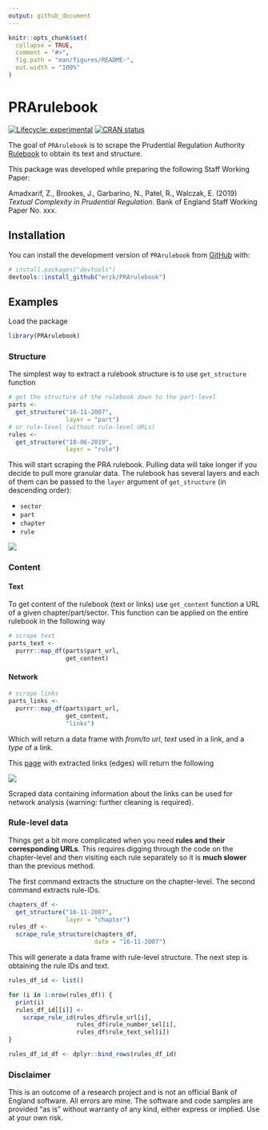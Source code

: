```yaml
---
output: github_document
---
```


```r
knitr::opts_chunk$set(
  collapse = TRUE,
  comment = "#>",
  fig.path = "man/figures/README-",
  out.width = "100%"
)
```
# PRArulebook

<!-- badges: start -->
[![Lifecycle: experimental](https://img.shields.io/badge/lifecycle-experimental-orange.svg)](https://www.tidyverse.org/lifecycle/#experimental)
[![CRAN status](https://www.r-pkg.org/badges/version/PRArulebook)](https://cran.r-project.org/package=PRArulebook)
<!-- badges: end -->

The goal of `PRArulebook` is to scrape the Prudential Regulation Authority [Rulebook](http://www.prarulebook.co.uk/) to obtain its text and structure.

This package was developed while preparing the following Staff Working Paper:

Amadxarif, Z., Brookes, J., Garbarino, N., Patel, R., Walczak, E. (2019) *Textual Complexity in Prudential Regulation*. Bank of England Staff Working Paper No. xxx.

## Installation

You can install the development version of `PRArulebook` from [GitHub](https://github.com/) with:

``` r
# install.packages("devtools")
devtools::install_github("erzk/PRArulebook")
```
## Examples

Load the package

```r
library(PRArulebook)
```

### Structure

The simplest way to extract a rulebook structure is to use `get_structure` function

```r
# get the structure of the rulebook down to the part-level
parts <-
  get_structure("16-11-2007",
                layer = "part")
# or rule-level (without rule-level URLs)
rules <-
  get_structure("18-06-2019",
                layer = "rule")
```

This will start scraping the PRA rulebook. Pulling data will take longer if you decide to pull more granular data. The rulebook has several layers and each of them can be passed to the `layer` argument of `get_structure` (in descending order):

* `sector`
* `part`
* `chapter`
* `rule`

![](get_structure_demo.gif)

### Content

#### Text

To get content of the rulebook (text or links) use `get_content` function a URL of a given chapter/part/sector. This function can be applied on the entire rulebook in the following way

```r
# scrape text
parts_text <-
  purrr::map_df(parts$part_url,
                get_content)
```

#### Network

```r
# scrape links
parts_links <-
  purrr::map_df(parts$part_url,
                get_content,
                "links")
```

Which will return a data frame with *from/to url*, *text* used in a link, and a *type* of a link.

This [page](http://www.prarulebook.co.uk/rulebook/Content/Part/216145/16-11-2007) with extracted links (edges) will return the following

![](parts_links.png)

Scraped data containing information about the links can be used for network analysis (warning: further cleaning is required).

### Rule-level data

Things get a bit more complicated when you need **rules and their corresponding URLs**. This requires digging through the code on the chapter-level and then visiting each rule separately so it is **much slower** than the previous method. 

The first command extracts the structure on the chapter-level. The second command extracts rule-IDs.

```r
chapters_df <-
  get_structure("16-11-2007",
                layer = "chapter")
rules_df <-
  scrape_rule_structure(chapters_df,
                        date = "16-11-2007")
```

This will generate a data frame with rule-level structure. The next step is obtaining the rule IDs and text.

```r
rules_df_id <- list()

for (i in 1:nrow(rules_df)) {
  print(i)
  rules_df_id[[i]] <-
    scrape_rule_id(rules_df$rule_url[i],
                   rules_df$rule_number_sel[i],
                   rules_df$rule_text_sel[i])
}

rules_df_id_df <- dplyr::bind_rows(rules_df_id)
```

### Disclaimer 

This is an outcome of a research project and is not an official Bank of England software. All errors are mine. The software and code samples are provided "as is" without warranty of any kind, either express or implied. Use at your own risk.
